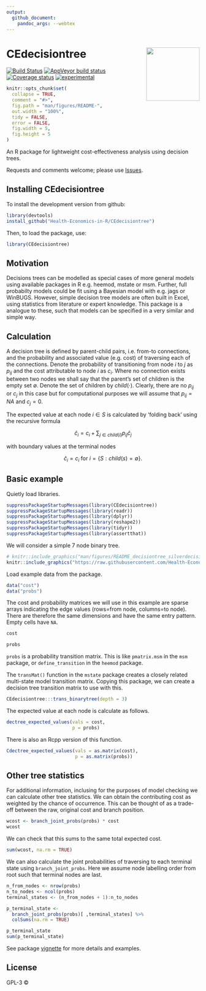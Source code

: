 ```yaml
---
output:
  github_document:
    pandoc_args: --webtex
---
```


# CEdecisiontree <img src="imgfile.png" height="139" align="right"/>

[![Build Status](https://travis-ci.org/Health-Economics-in-R/CEdecisiontree.svg?branch=master)](https://travis-ci.org/Health-Economics-in-R/CEdecisiontree)
[![AppVeyor build status](https://ci.appveyor.com/api/projects/status/github/Health-Economics-in-R/CEdecisiontree?branch=master&svg=true)](https://ci.appveyor.com/project/Health-Economics-in-R/CEdecisiontree)
[![Coverage status](https://codecov.io/gh/Health-Economics-in-R/CEdecisiontree/branch/master/graph/badge.svg)](https://codecov.io/github/Health-Economics-in-R/CEdecisiontree?branch=master)
[![experimental](http://badges.github.io/stability-badges/dist/experimental.svg)](http://github.com/badges/stability-badges)


<!-- README.md is generated from README.Rmd. Please edit that file -->

```r
knitr::opts_chunk$set(
  collapse = TRUE,
  comment = "#>",
  fig.path = "man/figures/README-",
  out.width = "100%",
  tidy = FALSE,
  error = FALSE,
  fig.width = 5,
  fig.height = 5
)
```

An R package for lightweight cost-effectiveness analysis using decision trees.

Requests and comments welcome; please use [Issues](https://github.com/n8thangreen/CEdecisiontree/issues).


## Installing CEdecisiontree

To install the development version from github:
```r
library(devtools)
install_github("Health-Economics-in-R/CEdecisiontree")
```

Then, to load the package, use:
```r
library(CEdecisiontree)
```


## Motivation
Decisions trees can be modelled as special cases of more general models using available packages in R e.g. heemod, mstate or msm. Further, full probabilty models could be fit using a Bayesian model with e.g. jags or WinBUGS. However, simple decision tree models are often built in Excel, using statistics from literature or expert knowledge. This package is a analogue to these, such that  models can be specified in a very similar and simple way.

## Calculation

A decision tree is defined by parent-child pairs, i.e. from-to connections, and the probability and associated value (e.g. cost) of traversing each of the connections.
Denote the probability of transitioning from node $i$ to $j$ as $p_{ij}$ and the cost attributable to node $i$ as $c_i$.
Where no connection exists between two nodes we shall say that the parent's set of children is the empty set $\emptyset$.
Denote the set of children by $child(\cdot)$.
Clearly, there are no $p_{ij}$ or $c_j$ in this case but for computational purposes we will assume that $p_{ij} = NA$ and $c_j = 0$.

The expected value at each node $i \in S$ is calculated by 'folding back' using the recursive formula

$$
\hat{c}_i = c_i + \sum_{j \in child(i)} p_{ij} \hat{c}_j
$$

with boundary values at the terminal nodes

$$
\hat{c}_i = c_i \mbox{ for } i = \{ S: child(s) = \emptyset \}.
$$


## Basic example

Quietly load libraries.
```r
suppressPackageStartupMessages(library(CEdecisiontree))
suppressPackageStartupMessages(library(readr))
suppressPackageStartupMessages(library(dplyr))
suppressPackageStartupMessages(library(reshape2))
suppressPackageStartupMessages(library(tidyr))
suppressPackageStartupMessages(library(assertthat))
```

We will consider a simple 7 node binary tree.

```r
# knitr::include_graphics("man/figures/README_decisiontree_silverdecisions.png")
knitr::include_graphics("https://raw.githubusercontent.com/Health-Economics-in-R/CEdecisiontree/master/man/figures/README_decisiontree_silverdecisions.png")
```


Load example data from the package. 
```r
data("cost")
data("probs")
```

The cost and probability matrices we will use in this example are sparse arrays indicating the edge values (rows=from node, columns=to node).
There are therefore the same dimensions and have the same entry pattern. Empty cells have `NA`.
```r
cost
```

```r
probs
```

`probs` is a probability transition matrix.
This is like `pmatrix.msm` in the `msm` package, or `define_transition` in the `heemod` package.

The `transMat()` function in the `mstate` package creates a closely related multi-state model transition matrix. Copying this package, we can create a decision tree transition matrix to use with this.

```r
CEdecisiontree:::trans_binarytree(depth = 3)
```


The expected value at each node is calculate as follows.
```r
dectree_expected_values(vals = cost,
                        p = probs)
```

There is also an Rcpp version of this function.
```r
Cdectree_expected_values(vals = as.matrix(cost),
                         p = as.matrix(probs))
```


## Other tree statistics
For additional information, inclusing for the purposes of model checking we can calculate other tree statistics.
We can obtain the contributing cost as weighted by the chance of occurrence. This can be thought of as a trade-off between the raw, original cost and branch position.

```r
wcost <- branch_joint_probs(probs) * cost
wcost
```

We can check that this sums to the same total expected cost.
```r
sum(wcost, na.rm = TRUE)
```

We can also calculate the joint probabilities of traversing to each terminal state using `branch_joint_probs`.
Here we assume node labelling order from root such that terminal nodes are last.

```r
n_from_nodes <- nrow(probs)
n_to_nodes <- ncol(probs)
terminal_states <- (n_from_nodes + 1):n_to_nodes

p_terminal_state <-
  branch_joint_probs(probs)[ ,terminal_states] %>%
  colSums(na.rm = TRUE)

p_terminal_state
sum(p_terminal_state)
```

See package [vignette](http://htmlpreview.github.io/?https://github.com/n8thangreen/CEdecisiontree/blob/master/inst/doc/vignette_main.html) for more details and examples.

## License

GPL-3 © 
